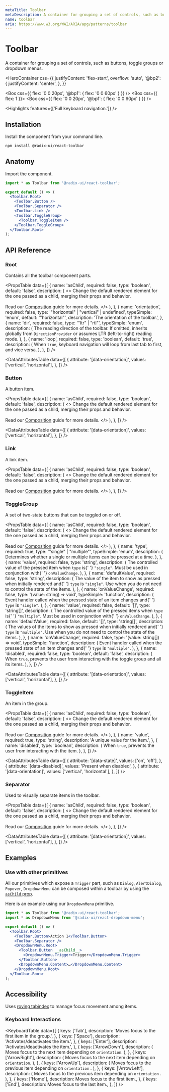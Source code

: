 ```yaml
---
metaTitle: Toolbar
metaDescription: A container for grouping a set of controls, such as buttons, toggle groups or dropdown menus.
name: toolbar
aria: https://www.w3.org/WAI/ARIA/apg/patterns/toolbar
---
```


# Toolbar

<Description>
  A container for grouping a set of controls, such as buttons, toggle groups or
  dropdown menus.
</Description>

<HeroContainer
  css={{
    justifyContent: 'flex-start',
    overflow: 'auto',
    '@bp2': {
      justifyContent: 'center',
    },
  }}
>
  <Box css={{ flex: '0 0 20px', '@bp1': { flex: '0 0 60px' } }} />
  <Box css={{ flex: 1 }}>
    <ToolbarDemo />
  </Box>
  <Box css={{ flex: '0 0 20px', '@bp1': { flex: '0 0 60px' } }} />
</HeroContainer>

<HeroCodeBlock folder="Toolbar" />

<Highlights features={['Full keyboard navigation.']} />

## Installation

Install the component from your command line.

```bash
npm install @radix-ui/react-toolbar
```

## Anatomy

Import the component.

```jsx
import * as Toolbar from '@radix-ui/react-toolbar';

export default () => (
  <Toolbar.Root>
    <Toolbar.Button />
    <Toolbar.Separator />
    <Toolbar.Link />
    <Toolbar.ToggleGroup>
      <Toolbar.ToggleItem />
    </Toolbar.ToggleGroup>
  </Toolbar.Root>
);
```

## API Reference

### Root

Contains all the toolbar component parts.

<PropsTable
  data={[
    {
      name: 'asChild',
      required: false,
      type: 'boolean',
      default: 'false',
      description: (
        <>
          Change the default rendered element for the one passed as a child,
          merging their props and behavior.
          <br />
          <br />
          Read our <a href="../guides/composition">Composition</a> guide for more
          details.
        </>
      ),
    },
    {
      name: 'orientation',
      required: false,
      type: '"horizontal" | "vertical" | undefined',
      typeSimple: 'enum',
      default: '"horizontal"',
      description: 'The orientation of the toolbar.',
    },
    {
      name: 'dir',
      required: false,
      type: '"ltr" | "rtl"',
      typeSimple: 'enum',
      description: (
        <span>
          The reading direction of the toolbar. If omitted, inherits globally
          from <Code>DirectionProvider</Code> or assumes LTR (left-to-right)
          reading mode.
        </span>
      ),
    },
    {
      name: 'loop',
      required: false,
      type: 'boolean',
      default: 'true',
      description: (
        <span>
          When <Code>true</Code>, keyboard navigation will loop from last tab to
          first, and vice versa.
        </span>
      ),
    },
  ]}
/>

<DataAttributesTable
  data={[
    {
      attribute: '[data-orientation]',
      values: ['vertical', 'horizontal'],
    },
  ]}
/>

### Button

A button item.

<PropsTable
  data={[
    {
      name: 'asChild',
      required: false,
      type: 'boolean',
      default: 'false',
      description: (
        <>
          Change the default rendered element for the one passed as a child,
          merging their props and behavior.
          <br />
          <br />
          Read our <a href="../guides/composition">Composition</a> guide for more
          details.
        </>
      ),
    },
  ]}
/>

<DataAttributesTable
  data={[
    {
      attribute: '[data-orientation]',
      values: ['vertical', 'horizontal'],
    },
  ]}
/>

### Link

A link item.

<PropsTable
  data={[
    {
      name: 'asChild',
      required: false,
      type: 'boolean',
      default: 'false',
      description: (
        <>
          Change the default rendered element for the one passed as a child,
          merging their props and behavior.
          <br />
          <br />
          Read our <a href="../guides/composition">Composition</a> guide for more
          details.
        </>
      ),
    },
  ]}
/>

### ToggleGroup

A set of two-state buttons that can be toggled on or off.

<PropsTable
  data={[
    {
      name: 'asChild',
      required: false,
      type: 'boolean',
      default: 'false',
      description: (
        <>
          Change the default rendered element for the one passed as a child,
          merging their props and behavior.
          <br />
          <br />
          Read our <a href="../guides/composition">Composition</a> guide for more
          details.
        </>
      ),
    },
    {
      name: 'type',
      required: true,
      type: '"single" | "multiple"',
      typeSimple: 'enum',
      description: (
        <span>
          Determines whether a single or multiple items can be pressed at a
          time.
        </span>
      ),
    },
    {
      name: 'value',
      required: false,
      type: 'string',
      description: (
        <span>
          The controlled value of the pressed item when <Code>type</Code> is{' '}
          <Code>"single"</Code>. Must be used in conjunction with{' '}
          <Code>onValueChange</Code>.
        </span>
      ),
    },
    {
      name: 'defaultValue',
      required: false,
      type: 'string',
      description: (
        <span>
          The value of the item to show as pressed when initially rendered and{' '}
          <Code>type</Code> is <Code>"single"</Code>. Use when you do not need
          to control the state of the items.
        </span>
      ),
    },
    {
      name: 'onValueChange',
      required: false,
      type: '(value: string) => void',
      typeSimple: 'function',
      description: (
        <span>
          Event handler called when the pressed state of an item changes and{' '}
          <Code>type</Code> is <Code>"single"</Code>.
        </span>
      ),
    },
    {
      name: 'value',
      required: false,
      default: '[]',
      type: 'string[]',
      description: (
        <span>
          The controlled value of the pressed items when <Code>type</Code> is{' '}
          <Code>"multiple"</Code>. Must be used in conjunction with{' '}
          <Code>onValueChange</Code>.
        </span>
      ),
    },
    {
      name: 'defaultValue',
      required: false,
      default: '[]',
      type: 'string[]',
      description: (
        <span>
          The values of the items to show as pressed when initially rendered and{' '}
          <Code>type</Code> is <Code>"multiple"</Code>. Use when you do not need
          to control the state of the items.
        </span>
      ),
    },
    {
      name: 'onValueChange',
      required: false,
      type: '(value: string[]) => void',
      typeSimple: 'function',
      description: (
        <span>
          Event handler called when the pressed state of an item changes and{' '}
          <Code>type</Code> is <Code>"multiple"</Code>.
        </span>
      ),
    },
    {
      name: 'disabled',
      required: false,
      type: 'boolean',
      default: 'false',
      description: (
        <span>
          When <Code>true</Code>, prevents the user from interacting with the
          toggle group and all its items.
        </span>
      ),
    },
  ]}
/>

<DataAttributesTable
  data={[
    {
      attribute: '[data-orientation]',
      values: ['vertical', 'horizontal'],
    },
  ]}
/>

### ToggleItem

An item in the group.

<PropsTable
  data={[
    {
      name: 'asChild',
      required: false,
      type: 'boolean',
      default: 'false',
      description: (
        <>
          Change the default rendered element for the one passed as a child,
          merging their props and behavior.
          <br />
          <br />
          Read our <a href="../guides/composition">Composition</a> guide for more
          details.
        </>
      ),
    },
    {
      name: 'value',
      required: true,
      type: 'string',
      description: 'A unique value for the item.',
    },
    {
      name: 'disabled',
      type: 'boolean',
      description: (
        <span>
          When <Code>true</Code>, prevents the user from interacting with the
          item.
        </span>
      ),
    },
  ]}
/>

<DataAttributesTable
  data={[
    {
      attribute: '[data-state]',
      values: ['on', 'off'],
    },
    {
      attribute: '[data-disabled]',
      values: 'Present when disabled',
    },
    {
      attribute: '[data-orientation]',
      values: ['vertical', 'horizontal'],
    },
  ]}
/>

### Separator

Used to visually separate items in the toolbar.

<PropsTable
  data={[
    {
      name: 'asChild',
      required: false,
      type: 'boolean',
      default: 'false',
      description: (
        <>
          Change the default rendered element for the one passed as a child,
          merging their props and behavior.
          <br />
          <br />
          Read our <a href="../guides/composition">Composition</a> guide for more
          details.
        </>
      ),
    },
  ]}
/>

<DataAttributesTable
  data={[
    {
      attribute: '[data-orientation]',
      values: ['vertical', 'horizontal'],
    },
  ]}
/>

## Examples

### Use with other primitives

All our primitives which expose a `Trigger` part, such as `Dialog`, `AlertDialog`, `Popover`, `DropdownMenu` can be composed within a toolbar by using the [`asChild` prop](/docs/primitives/guides/styling#changing-the-rendered-element).

Here is an example using our `DropdownMenu` primitive.

```jsx line=9-11
import * as Toolbar from '@radix-ui/react-toolbar';
import * as DropdownMenu from '@radix-ui/react-dropdown-menu';

export default () => (
  <Toolbar.Root>
    <Toolbar.Button>Action 1</Toolbar.Button>
    <Toolbar.Separator />
    <DropdownMenu.Root>
      <Toolbar.Button __asChild__>
        <DropdownMenu.Trigger>Trigger</DropdownMenu.Trigger>
      </Toolbar.Button>
      <DropdownMenu.Content>…</DropdownMenu.Content>
    </DropdownMenu.Root>
  </Toolbar.Root>
);
```

## Accessibility

Uses [roving tabindex](https://www.w3.org/TR/wai-aria-practices-1.2/examples/radio/radio.html) to manage focus movement among items.

### Keyboard Interactions

<KeyboardTable
  data={[
    {
      keys: ['Tab'],
      description: 'Moves focus to the first item in the group.',
    },
    {
      keys: ['Space'],
      description: 'Activates/deactivates the item.',
    },
    {
      keys: ['Enter'],
      description: 'Activates/deactivates the item.',
    },
    {
      keys: ['ArrowDown'],
      description: (
        <span>
          Moves focus to the next item depending on <Code>orientation</Code>.
        </span>
      ),
    },
    {
      keys: ['ArrowRight'],
      description: (
        <span>
          Moves focus to the next item depending on <Code>orientation</Code>.
        </span>
      ),
    },
    {
      keys: ['ArrowUp'],
      description: (
        <span>
          Moves focus to the previous item depending on <Code>orientation</Code>
          .
        </span>
      ),
    },
    {
      keys: ['ArrowLeft'],
      description: (
        <span>
          Moves focus to the previous item depending on <Code>orientation</Code>
          .
        </span>
      ),
    },
    {
      keys: ['Home'],
      description: <span>Moves focus to the first item.</span>,
    },
    {
      keys: ['End'],
      description: <span>Moves focus to the last item.</span>,
    },
  ]}
/>
